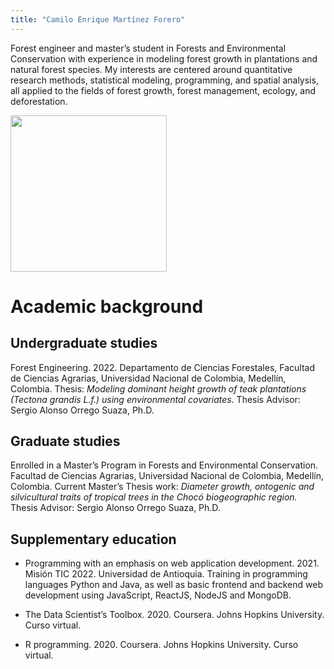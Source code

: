 ```yaml
---
title: "Camilo Enrique Martínez Forero"
---
```


::: justify
Forest engineer and master's student in Forests and Environmental Conservation with experience in modeling forest growth in plantations and natural forest species. My interests are centered around quantitative research methods, statistical modeling, programming, and spatial analysis, all applied to the fields of forest growth, forest
management, ecology, and deforestation.
:::

![](Images/Profile.png){fig-align="center" width="250"}

# Academic background

## Undergraduate studies 

::: justify
Forest Engineering. 2022. Departamento de Ciencias Forestales, Facultad de Ciencias Agrarias, Universidad Nacional de Colombia, Medellín, Colombia. Thesis: *Modeling dominant height growth of teak plantations (Tectona grandis L.f.) using environmental covariates*. Thesis Advisor: Sergio Alonso Orrego Suaza, Ph.D.
:::

## Graduate studies

::: justify
Enrolled in a Master's Program in Forests and Environmental Conservation. Facultad de Ciencias Agrarias, Universidad Nacional de Colombia, Medellín, Colombia. Current Master's Thesis work: *Diameter growth, ontogenic and silvicultural traits of tropical trees in the Chocó biogeographic region.* Thesis Advisor: Sergio Alonso Orrego Suaza, Ph.D.
:::

## Supplementary education

::: justify
-   Programming with an emphasis on web application development. 2021. Misión TIC 2022. Universidad de Antioquia. Training in programming languages Python and Java, as well as basic frontend and backend web development using JavaScript, ReactJS, NodeJS and MongoDB.

-   The Data Scientist's Toolbox. 2020. Coursera. Johns Hopkins University. Curso virtual.

-   R programming. 2020. Coursera. Johns Hopkins University. Curso virtual.
:::
